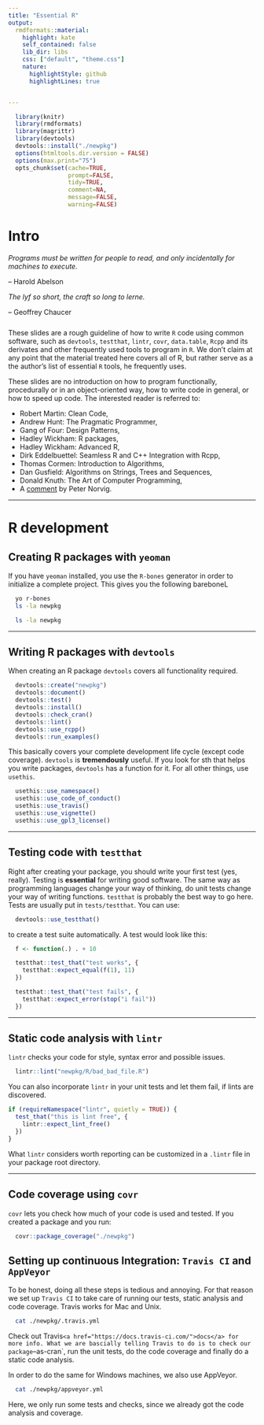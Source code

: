 ```yaml
---
title: "Essential R"
output:
  rmdformats::material:
    highlight: kate
    self_contained: false
    lib_dir: libs
    css: ["default", "theme.css"]
    nature:
      highlightStyle: github
      highlightLines: true


---
```


```r
  library(knitr)
  library(rmdformats)  
  library(magrittr)
  library(devtools)
  devtools::install("./newpkg")
  options(htmltools.dir.version = FALSE)
  options(max.print="75")
  opts_chunk$set(cache=TRUE,
                 prompt=FALSE,
                 tidy=TRUE,
                 comment=NA,
                 message=FALSE,
                 warning=FALSE)
```

# Intro

<div>
  <i>Programs must be written for people to read, and only incidentally for machines to execute.</i>
</div>
<div class="quote">
-- Harold Abelson
</div>
<div style="margin-top: 2%">
  <i>The lyf so short, the craft so long to lerne.</i>
</div>
<div class="quote" style="margin-bottom: 5%">
-- Geoffrey Chaucer
</div>


These slides are a rough guideline of how to write `R` code using common
software, such as `devtools`, `testthat`, `lintr`, `covr`, `data.table`, `Rcpp` and its derivates and other frequently used tools to program in `R`. We don't claim at any point that the material treated here covers all of R, but rather serve as a the author's list of essential `R` tools, he frequently uses.

These slides are no introduction on how to program functionally, procedurally or in an object-oriented way, how to write code in general, or how to speed up code. The interested reader is referred to:

- Robert Martin: Clean Code,
- Andrew Hunt: The Pragmatic Programmer,
- Gang of Four: Design Patterns,
- Hadley Wickham: R packages,
- Hadley Wickham: Advanced R,
- Dirk Eddelbuettel: Seamless R and C++ Integration with Rcpp,
- Thomas Cormen: Introduction to Algorithms,
- Dan Gusfield: Algorithms on Strings, Trees and Sequences,
- Donald Knuth: The Art of Computer Programming,
- A <a href="http://norvig.com/21-days.html">comment</a> by Peter Norvig.

---


# R development

## Creating R packages with `yeoman`

If you have `yeoman` installed, you use the `R-bones` generator in order to initialize a complete project. This gives you the following bareboneL

```bash
  yo r-bones
  ls -la newpkg
```
```bash
  ls -la newpkg
```


---

## Writing R packages with `devtools`

When creating an R package `devtools` covers all functionality required.

```r
  devtools::create("newpkg")
  devtools::document()
  devtools::test()
  devtools::install()
  devtools::check_cran()
  devtools::lint()
  devtools::use_rcpp()
  devtools::run_examples()
```

This basically covers your complete development life cycle (except code coverage). `devtools` is **tremendously** useful. If you look for sth that helps you write packages, `devtools` has a function for it. For all other things, use `usethis`.

```r
  usethis::use_namespace()
  usethis::use_code_of_conduct()
  usethis::use_travis()
  usethis::use_vignette()
  usethis::use_gpl3_license()
```

---

## Testing code with `testthat`

Right after creating your package, you should write your first test (yes, really). Testing is **essential** for writing good software. The same way as programming languages change your way of thinking, do unit tests change your way of writing functions. `testthat` is probably the best way to go here. Tests are usually put in `tests/testthat`.
You can use:

```r
  devtools::use_testthat()
```

to create a test suite automatically. A test would look like this:

```r
  f <- function(.) . + 10

  testthat::test_that("test works", {
    testthat::expect_equal(f(1), 11)
  })

  testthat::test_that("test fails", {
    testthat::expect_error(stop("i fail"))
  })
```


---

## Static code analysis with `lintr`

`lintr` checks your code for style, syntax error and possible issues.

```r
  lintr::lint("newpkg/R/bad_bad_file.R")
```

You can also incorporate `lintr` in your unit tests and let them fail, if lints are discovered.

```r
if (requireNamespace("lintr", quietly = TRUE)) {
  test_that("this is lint free", {  
    lintr::expect_lint_free()
  })
}
```

What `lintr` considers worth reporting can be customized in a `.lintr` file in your package root directory.

---

## Code coverage using `covr`

`covr` lets you check how much of your code is used and tested. If you created a package and you run:

```r
  covr::package_coverage("./newpkg")
```

## Setting up continuous Integration: `Travis CI` and `AppVeyor`

To be honest, doing all these steps is tedious and annoying. For that reason we set up `Travis CI` to take care of running our tests, static analysis and code coverage. Travis works for Mac and Unix.

```bash
  cat ./newpkg/.travis.yml
```

Check out Travis` <a href="https://docs.travis-ci.com/">docs</a> for more info. What we are bascially telling Travis to do is to check our package `--as-cran`, run the unit tests, do the code coverage and finally do a static code analysis.

In order to do the same for Windows machines, we also use AppVeyor.

```bash
  cat ./newpkg/appveyor.yml
```

Here, we only run some tests and checks, since we already got the code analysis and coverage.
